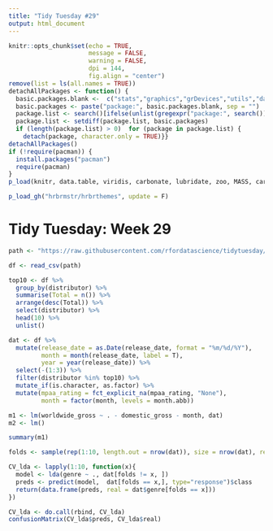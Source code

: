 ```yaml
---
title: "Tidy Tuesday #29"
output: html_document
---
```


```r
knitr::opts_chunk$set(echo = TRUE, 
                      message = FALSE, 
                      warning = FALSE, 
                      dpi = 144,
                      fig.align = "center")
remove(list = ls(all.names = TRUE))
detachAllPackages <- function() {
  basic.packages.blank <-  c("stats","graphics","grDevices","utils","datasets","methods","base")
  basic.packages <- paste("package:", basic.packages.blank, sep = "")
  package.list <- search()[ifelse(unlist(gregexpr("package:", search())) == 1,TRUE,FALSE)]
  package.list <- setdiff(package.list, basic.packages)
  if (length(package.list) > 0)  for (package in package.list) {
    detach(package, character.only = TRUE)}}
detachAllPackages()
if (!require(pacman)) {
  install.packages("pacman")
  require(pacman)
}
p_load(knitr, data.table, viridis, carbonate, lubridate, zoo, MASS, caret, tidyverse, e1071, highcharter, update = F)

p_load_gh("hrbrmstr/hrbrthemes", update = F)
```

# Tidy Tuesday: Week 29

```r
path <- "https://raw.githubusercontent.com/rfordatascience/tidytuesday/master/data/2018-10-23/movie_profit.csv"

df <- read_csv(path)

top10 <- df %>%
  group_by(distributor) %>%
  summarise(Total = n()) %>%
  arrange(desc(Total)) %>%
  select(distributor) %>%
  head(10) %>%
  unlist()

dat <- df %>%
  mutate(release_date = as.Date(release_date, format = "%m/%d/%Y"),
         month = month(release_date, label = T),
         year = year(release_date)) %>%
  select(-(1:3)) %>%
  filter(distributor %in% top10) %>%
  mutate_if(is.character, as.factor) %>%
  mutate(mpaa_rating = fct_explicit_na(mpaa_rating, "None"),
         month = factor(month, levels = month.abb))

m1 <- lm(worldwide_gross ~ . - domestic_gross - month, dat)
m2 <- lm()

summary(m1)
```

```r
folds <- sample(rep(1:10, length.out = nrow(dat)), size = nrow(dat), replace = F)

CV_lda <- lapply(1:10, function(x){ 
  model <- lda(genre ~ ., dat[folds != x, ])
  preds <- predict(model,  dat[folds == x,], type="response")$class
  return(data.frame(preds, real = dat$genre[folds == x]))
})

CV_lda <- do.call(rbind, CV_lda)
confusionMatrix(CV_lda$preds, CV_lda$real)
```

